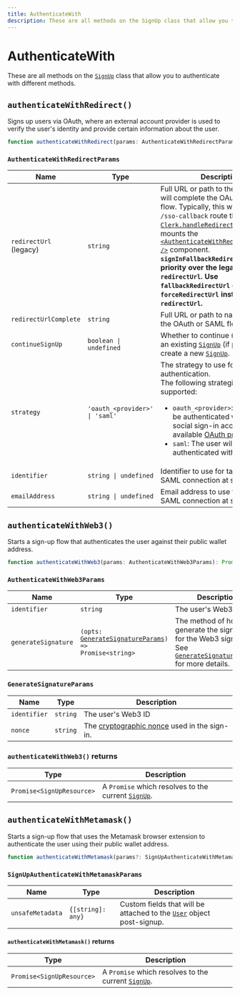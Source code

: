 ---
title: AuthenticateWith
description: These are all methods on the SignUp class that allow you to authenticate with different methods.
---

# AuthenticateWith

These are all methods on the [`SignUp`][signup-ref] class that allow you to authenticate with different methods.

## `authenticateWithRedirect()`

Signs up users via OAuth, where an external account provider is used to verify the user's identity and provide certain information about the user.

```typescript
function authenticateWithRedirect(params: AuthenticateWithRedirectParams): Promise<void>;
```

### `AuthenticateWithRedirectParams`

| Name | Type | Description |
| --- | --- | --- |
| `redirectUrl` (legacy) | `string` | Full URL or path to the route that will complete the OAuth or SAML flow. Typically, this will be a simple `/sso-callback` route that calls [`Clerk.handleRedirectCallback`](/docs/references/javascript/clerk/handle-navigation#handle-redirect-callback) or mounts the [`<AuthenticateWithRedirectCallback />`](/docs/components/control/authenticate-with-callback) component. **`signInFallbackRedirectUrl` has priority over the legacy `redirectUrl`. Use `fallbackRedirectUrl` or `forceRedirectUrl` instead of `redirectUrl`.** |
| `redirectUrlComplete` | `string` | Full URL or path to navigate after the OAuth or SAML flow completes. |
| `continueSignUp` | `boolean \| undefined` | Whether to continue (i.e. PATCH) an existing [`SignUp`][signup-ref] (if present) or create a new [`SignUp`][signup-ref]. |
| `strategy` | `'oauth_<provider>' \| 'saml'` | The strategy to use for authentication.<br />The following strategies are supported:<br /><ul><li>`oauth_<provider>`: The user will be authenticated with their social sign-in account. See available [OAuth providers](/docs/references/javascript/types/oauth#o-auth-provider).</li><li>`saml`: The user will be authenticated with SAML.</li></ul> |
| `identifier` | `string \| undefined` | Identifier to use for targeting a SAML connection at sign-up. |
| `emailAddress` | `string \| undefined` | Email address to use for targeting a SAML connection at sign-up. |

## `authenticateWithWeb3()`

Starts a sign-up flow that authenticates the user against their public wallet address.

```typescript
function authenticateWithWeb3(params: AuthenticateWithWeb3Params): Promise<SignUpResource>;
```

### `AuthenticateWithWeb3Params`

| Name | Type | Description |
| --- | --- | --- |
| `identifier` | `string` | The user's Web3 ID |
| `generateSignature` | <code>(opts: [GenerateSignatureParams](#generate-signature-params)) => Promise\<string\></code> | The method of how to generate the signature for the Web3 sign-in. See [`GenerateSignatureParams`](#generate-signature-params) for more details. |

### `GenerateSignatureParams`

| Name | Type | Description |
| --- | --- | --- |
| `identifier` | `string` | The user's Web3 ID |
| `nonce` | `string` | The [cryptographic nonce](https://en.wikipedia.org/wiki/Cryptographic_nonce) used in the sign-in. |

### `authenticateWithWeb3()` returns

| Type | Description |
| --- | --- |
| `Promise<SignUpResource>` | A `Promise` which resolves to the current [`SignUp`][signup-ref]. |

## `authenticateWithMetamask()`

Starts a sign-up flow that uses the Metamask browser extension to authenticate the user using their public wallet address.

```typescript
function authenticateWithMetamask(params?: SignUpAuthenticateWithMetamaskParams): Promise<SignUpResource>;
```

### `SignUpAuthenticateWithMetamaskParams`

| Name | Type | Description |
| --- | --- | --- |
| `unsafeMetadata` | `{[string]: any}` | Custom fields that will be attached to the [`User`](/docs/references/javascript/user/user) object post-signup. |

#### `authenticateWithMetamask()` returns

| Type | Description |
| --- | --- |
| `Promise<SignUpResource>` | A `Promise` which resolves to the current [`SignUp`][signup-ref]. |

[signup-ref]: /docs/references/javascript/sign-up/sign-up
